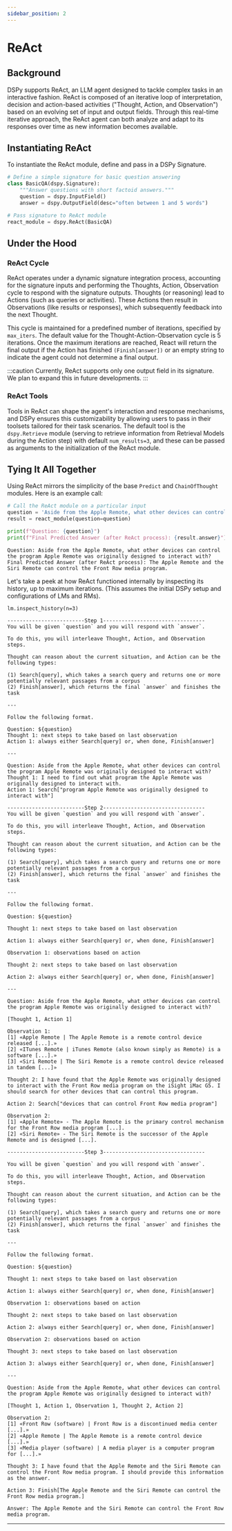 ```yaml
---
sidebar_position: 2
---
```



# ReAct

## Background

DSPy supports ReAct, an LLM agent designed to tackle complex tasks in an interactive fashion. ReAct is composed of an iterative loop of interpretation, decision and action-based activities ("Thought, Action, and Observation") based on an evolving set of input and output fields. Through this real-time iterative approach, the ReAct agent can both analyze and adapt to its responses over time as new information becomes available.

## Instantiating ReAct 

To instantiate the ReAct module, define and pass in a DSPy Signature. 

```python
# Define a simple signature for basic question answering
class BasicQA(dspy.Signature):
    """Answer questions with short factoid answers."""
    question = dspy.InputField()
    answer = dspy.OutputField(desc="often between 1 and 5 words")

# Pass signature to ReAct module
react_module = dspy.ReAct(BasicQA)
```

## Under the Hood

### ReAct Cycle

ReAct operates under a dynamic signature integration process, accounting for the signature inputs and performing the Thoughts, Action, Observation cycle to respond with the signature outputs. Thoughts (or reasoning) lead to Actions (such as queries or activities). These Actions then result in Observations (like results or responses), which subsequently feedback into the next Thought.

This cycle is maintained for a predefined number of iterations, specified by `max_iters`. The default value for the Thought-Action-Observation cycle is 5 iterations. Once the maximum iterations are reached, React will return the final output if the Action has finished `(Finish[answer])` or an empty string to indicate the agent could not determine a final output.

:::caution
Currently, ReAct supports only one output field in its signature. We plan to expand this in future developments.
:::



### ReAct Tools

Tools in ReAct can shape the agent's interaction and response mechanisms, and DSPy ensures this customizability by allowing users to pass in their toolsets tailored for their task scenarios. The default tool is the `dspy.Retrieve`
module (serving to retrieve information from Retrieval Models during the Action step) with default `num_results=3`, and these can be passed as arguments to the initialization of the ReAct module.



## Tying It All Together
Using ReAct mirrors the simplicity of the base `Predict` and `ChainOfThought` modules. Here is an example call:

```python
# Call the ReAct module on a particular input
question = 'Aside from the Apple Remote, what other devices can control the program Apple Remote was originally designed to interact with?'
result = react_module(question=question)

print(f"Question: {question}")
print(f"Final Predicted Answer (after ReAct process): {result.answer}")
```
```
Question: Aside from the Apple Remote, what other devices can control the program Apple Remote was originally designed to interact with?
Final Predicted Answer (after ReAct process): The Apple Remote and the Siri Remote can control the Front Row media program.
```

Let's take a peek at how ReAct functioned internally by inspecting its history, up to maximum iterations. (This assumes the initial DSPy setup and configurations of LMs and RMs). 

`lm.inspect_history(n=3)`

```
-------------------------Step 1---------------------------------
You will be given `question` and you will respond with `answer`.

To do this, you will interleave Thought, Action, and Observation steps.

Thought can reason about the current situation, and Action can be the following types:

(1) Search[query], which takes a search query and returns one or more potentially relevant passages from a corpus
(2) Finish[answer], which returns the final `answer` and finishes the task

---

Follow the following format.

Question: ${question}
Thought 1: next steps to take based on last observation
Action 1: always either Search[query] or, when done, Finish[answer]

---

Question: Aside from the Apple Remote, what other devices can control the program Apple Remote was originally designed to interact with?
Thought 1: I need to find out what program the Apple Remote was originally designed to interact with.
Action 1: Search["program Apple Remote was originally designed to interact with"]

-------------------------Step 2---------------------------------
You will be given `question` and you will respond with `answer`.

To do this, you will interleave Thought, Action, and Observation steps.

Thought can reason about the current situation, and Action can be the following types:

(1) Search[query], which takes a search query and returns one or more potentially relevant passages from a corpus
(2) Finish[answer], which returns the final `answer` and finishes the task

---

Follow the following format.

Question: ${question}

Thought 1: next steps to take based on last observation

Action 1: always either Search[query] or, when done, Finish[answer]

Observation 1: observations based on action

Thought 2: next steps to take based on last observation

Action 2: always either Search[query] or, when done, Finish[answer]

---

Question: Aside from the Apple Remote, what other devices can control the program Apple Remote was originally designed to interact with?

[Thought 1, Action 1]

Observation 1:
[1] «Apple Remote | The Apple Remote is a remote control device released [...].»
[2] «ITunes Remote | iTunes Remote (also known simply as Remote) is a software [...].»
[3] «Siri Remote | The Siri Remote is a remote control device released in tandem [...]»

Thought 2: I have found that the Apple Remote was originally designed to interact with the Front Row media program on the iSight iMac G5. I should search for other devices that can control this program.

Action 2: Search["devices that can control Front Row media program"]

Observation 2:
[1] «Apple Remote» - The Apple Remote is the primary control mechanism for the Front Row media program [...].
[2] «Siri Remote» - The Siri Remote is the successor of the Apple Remote and is designed [...].

-------------------------Step 3---------------------------------

You will be given `question` and you will respond with `answer`.

To do this, you will interleave Thought, Action, and Observation steps.

Thought can reason about the current situation, and Action can be the following types:

(1) Search[query], which takes a search query and returns one or more potentially relevant passages from a corpus
(2) Finish[answer], which returns the final `answer` and finishes the task

---

Follow the following format.

Question: ${question}

Thought 1: next steps to take based on last observation

Action 1: always either Search[query] or, when done, Finish[answer]

Observation 1: observations based on action

Thought 2: next steps to take based on last observation

Action 2: always either Search[query] or, when done, Finish[answer]

Observation 2: observations based on action

Thought 3: next steps to take based on last observation

Action 3: always either Search[query] or, when done, Finish[answer]

---

Question: Aside from the Apple Remote, what other devices can control the program Apple Remote was originally designed to interact with?

[Thought 1, Action 1, Observation 1, Thought 2, Action 2]

Observation 2:
[1] «Front Row (software) | Front Row is a discontinued media center [...].»
[2] «Apple Remote | The Apple Remote is a remote control device [...].»
[3] «Media player (software) | A media player is a computer program for [...].»

Thought 3: I have found that the Apple Remote and the Siri Remote can control the Front Row media program. I should provide this information as the answer.

Action 3: Finish[The Apple Remote and the Siri Remote can control the Front Row media program.]

Answer: The Apple Remote and the Siri Remote can control the Front Row media program.
```

***

<AuthorDetails name="Arnav Singhvi"/>